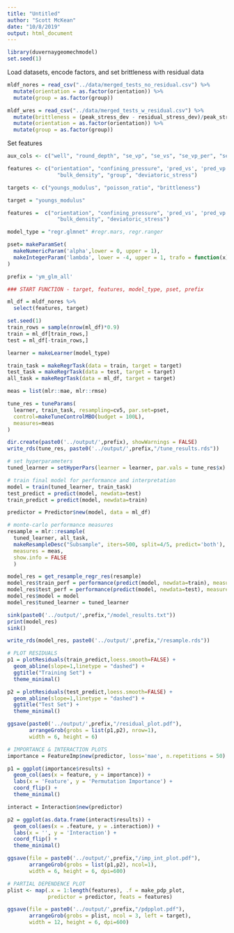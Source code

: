 ```yaml
---
title: "Untitled"
author: "Scott McKean"
date: "10/8/2019"
output: html_document
---
```


```r
library(duvernaygeomechmodel)
set.seed(1)
```

Load datasets, encode factors, and set brittleness with residual data

```r
mldf_nores = read_csv("../data/merged_tests_no_residual.csv") %>%
  mutate(orientation = as.factor(orientation)) %>%
  mutate(group = as.factor(group))

mldf_wres = read_csv("../data/merged_tests_w_residual.csv") %>%
  mutate(brittleness = (peak_stress_dev - residual_stress_dev)/peak_stress_dev) %>%
  mutate(orientation = as.factor(orientation)) %>%
  mutate(group = as.factor(group))
```

Set features

```r
aux_cols <- c("well", "round_depth", "se_vp", "se_vs", "se_vp_per", "se_vs_per")

features <- c("orientation", "confining_pressure", 'pred_vs', 'pred_vp', 
                "bulk_density", "group", "deviatoric_stress")

targets <- c("youngs_modulus", "poisson_ratio", "brittleness")
```

```r
target = "youngs_modulus"

features =  c("orientation", "confining_pressure", 'pred_vs', 'pred_vp', 
                "bulk_density", "deviatoric_stress")

model_type = "regr.glmnet" #regr.mars, regr.ranger

pset= makeParamSet(
  makeNumericParam('alpha',lower = 0, upper = 1),
  makeIntegerParam('lambda', lower = -4, upper = 1, trafo = function(x) 10^x)
)

prefix = 'ym_glm_all'

### START FUNCTION - target, features, model_type, pset, prefix

ml_df = mldf_nores %>% 
  select(features, target)

set.seed(1)
train_rows = sample(nrow(ml_df)*0.9)
train = ml_df[train_rows,]
test = ml_df[-train_rows,]

learner = makeLearner(model_type)

train_task = makeRegrTask(data = train, target = target)
test_task = makeRegrTask(data = test, target = target)
all_task = makeRegrTask(data = ml_df, target = target)

meas = list(mlr::mae, mlr::rmse)

tune_res = tuneParams(
  learner, train_task, resampling=cv5, par.set=pset, 
  control=makeTuneControlMBO(budget = 100L),
  measures=meas
)

dir.create(paste0('../output/',prefix), showWarnings = FALSE)
write_rds(tune_res, paste0('../output/',prefix,"/tune_results.rds"))

# set hyperparameters
tuned_learner = setHyperPars(learner = learner, par.vals = tune_res$x)

# train final model for performance and interpretation
model = train(tuned_learner, train_task)
test_predict = predict(model, newdata=test)
train_predict = predict(model, newdata=train)

predictor = Predictor$new(model, data = ml_df)

# monte-carlo performance measures
resample = mlr::resample(
  tuned_learner, all_task, 
  makeResampleDesc("Subsample", iters=500, split=4/5, predict='both'),  
  measures = meas,
  show.info = FALSE
  )

model_res = get_resample_regr_res(resample)
model_res$train_perf = performance(predict(model, newdata=train), measures = meas)
model_res$test_perf = performance(predict(model, newdata=test), measures = meas)
model_res$model = model
model_res$tuned_learner = tuned_learner

sink(paste0('../output/',prefix,"/model_results.txt"))
print(model_res)
sink()

write_rds(model_res, paste0('../output/',prefix,"/resample.rds"))

# PLOT RESIDUALS
p1 = plotResiduals(train_predict,loess.smooth=FALSE) +
  geom_abline(slope=1,linetype = "dashed") +
  ggtitle("Training Set") +
  theme_minimal()

p2 = plotResiduals(test_predict,loess.smooth=FALSE) +
  geom_abline(slope=1,linetype = "dashed") +
  ggtitle("Test Set") +
  theme_minimal()

ggsave(paste0('../output/',prefix,"/residual_plot.pdf"), 
       arrangeGrob(grobs = list(p1,p2), nrow=1),
       width = 6, height = 6)

# IMPORTANCE & INTERACTION PLOTS
importance = FeatureImp$new(predictor, loss='mae', n.repetitions = 50)

p1 = ggplot(importance$results) +
  geom_col(aes(x = feature, y = importance)) +
  labs(x = 'Feature', y = 'Permutation Importance') +
  coord_flip() +
  theme_minimal()

interact = Interaction$new(predictor)

p2 = ggplot(as.data.frame(interact$results)) +
  geom_col(aes(x = .feature, y = .interaction)) +
  labs(x = '', y = 'Interaction') +
  coord_flip() +
  theme_minimal()

ggsave(file = paste0('../output/',prefix,"/imp_int_plot.pdf"), 
       arrangeGrob(grobs = list(p1,p2), ncol=1),
       width = 6, height = 6, dpi=600)

# PARTIAL DEPENDENCE PLOT
plist <- map(.x = 1:length(features), .f = make_pdp_plot,
             predictor = predictor, feats = features)

ggsave(file = paste0('../output/',prefix,"/pdpplot.pdf"), 
       arrangeGrob(grobs = plist, ncol = 3, left = target),
       width = 12, height = 6, dpi=600)
```


